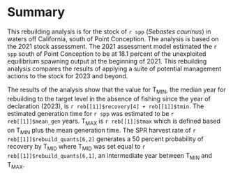# Summary{-}

This rebuilding analysis is for the stock of `r spp` (_Sebastes caurinus_) in waters off California, south of Point Conception. The analysis is based on the 2021 stock assessment. The 2021 assessment model estimated the `r spp` south of Point Conception to be at 18.1 percent of the unexploited equilibrium spawning output at the beginning of 2021. This rebuilding analysis compares the results of applying a suite of potential management actions to the stock for 2023 and beyond.

The results of the analysis show that the value for $\text{T}_\text{MIN}$, the median year for rebuilding to the target level in the absence of fishing since the year of declaration (2023), is `r reb[[1]]$recovery[4] + reb[[1]]$tmin `. The estimated generation time for `r spp` was estimated to be `r reb[[1]]$mean_gen` years. $\text{T}_\text{MAX}$ is  `r reb[[1]]$tmax ` which is defined based on $\text{T}_\text{MIN}$ plus the mean generation time. The SPR harvest rate of `r reb[[1]]$rebuild_quants[6,2]`  generates a 50 percent probability of recovery by $\text{T}_\text{MID}$ where $\text{T}_\text{MID}$ was set equal to `r reb[[1]]$rebuild_quants[6,1]`, an intermediate year between $\text{T}_\text{MIN}$ and $\text{T}_\text{MAX}$.


